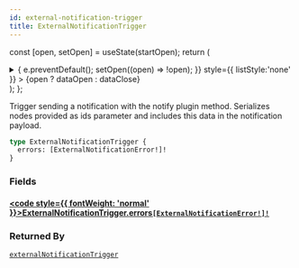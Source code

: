 ```yaml
---
id: external-notification-trigger
title: ExternalNotificationTrigger
---
```






const [open, setOpen] = useState(startOpen);
return (
<details {...(open ? { open: true } : {})} className="details" style={{ border:'none', boxShadow:'none', background:'var(--ifm-background-color)' }}>
<summary
onClick={(e) => {
e.preventDefault();
setOpen((open) => !open);
}}
style={{ listStyle:'none' }} >
{open ? dataOpen : dataClose}
</summary>
{open && children}
</details>
);
};

Trigger sending a notification with the notify plugin method. Serializes nodes provided as ids parameter and includes this data in the notification payload.


<Badge text="Added in Saleor 3.1" class="badge badge--secondary margin-bottom--sm" />


```graphql
type ExternalNotificationTrigger {
  errors: [ExternalNotificationError!]!
}
```

### Fields

#### [<code style={{ fontWeight: 'normal' }}>ExternalNotificationTrigger.<b>errors</b></code>](#)<Bullet />[`[ExternalNotificationError!]!`](../../../api-reference/miscellaneous/objects/external-notification-error.mdx) <Badge class="badge badge--secondary" text="non-null"/> <Badge class="badge badge--secondary" text="object"/> <Badge class="badge badge--secondary" text="miscellaneous"/>

### Returned By

[`externalNotificationTrigger`](../../../api-reference/miscellaneous/mutations/external-notification-trigger.mdx) <Badge class="badge badge--secondary" text="mutation"/>

